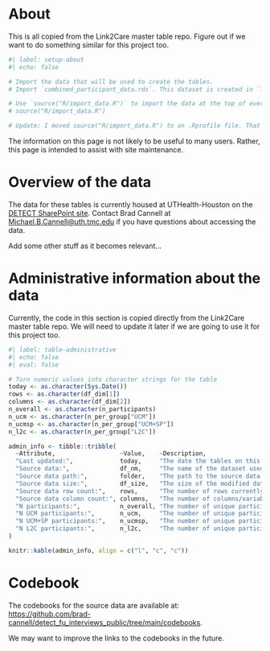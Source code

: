# About

<!--
2024-01-22, Brad:
Ebie and I met this morning. We are planning to add a bunch of basic "About" information about DETECT to the homepage. We are leaving this separate "About" page for now, but I'm thinking we will end up dropping after we complete the homepage. It's possible that we will want a page about using this repository or the data tables (as opposed to "about DETECT" itself), but I think we will probably just use the repo's wiki for that.
-->

This is all copied from the Link2Care master table repo. Figure out if we want to do something similar for this project too.

```r
#| label: setup-about
#| echo: false

# Import the data that will be used to create the tables.
# Import `combined_participant_data.rds`. This dataset is created in `link2care_public/data_survey_21_merge.Rmd`. Additionally, this code assumes that this file is being run from the SharePoint `General` folder.

# Use `source("R/import_data.R")` to import the data at the top of every .qmd file. That way, the information in Administrative Information table on the home page is correct for all tables.
# source("R/import_data.R")

# Update: I moved source("R/import_data.R") to an .Rprofile file. That way, the file only runs once, rather than at the beginning of each qmd file. If this approach continues to work, then I will erase the notes above. 
```

::: callout-warning
The information on this page is not likely to be useful to many users. Rather, this page is intended to assist with site maintenance.
:::

# Overview of the data

The data for these tables is currently housed at UTHealth-Houston on the [DETECT SharePoint site](https://uthtmc.sharepoint.com/sites/SPHDETECT-RPC/SitePages/Home.aspx). Contact Brad Cannell at [Michael.B.Cannell\@uth.tmc.edu](mailto:Michael.B.Cannell@uth.tmc.edu) if you have questions about accessing the data.

Add some other stuff as it becomes relevant...

# Administrative information about the data

Currently, the code in this section is copied directly from the Link2Care master table repo. We will need to update it later if we are going to use it for this project too.

```r
#| label: table-administrative
#| echo: false
#| eval: false

# Turn numeric values into character strings for the table 
today <- as.character(Sys.Date())
rows <- as.character(df_dim[1])
columns <- as.character(df_dim[2])
n_overall <- as.character(n_participants) 
n_ucm <- as.character(n_per_group["UCM"])
n_ucmsp <- as.character(n_per_group["UCM+SP"])
n_l2c <- as.character(n_per_group["L2C"])

admin_info <- tibble::tribble(
  ~Attribute,                  ~Value,    ~Description,
  "Last updated:",             today,     "The date the tables on this website were last updated.",
  "Source data:",              df_nm,     "The name of the dataset used to create the tables on this website.",
  "Source data path:",         folder,    "The path to the source data.",
  "Source data size:",         df_size,   "The size of the modified data used to create the tables on this website.",
  "Source data row count:",    rows,      "The number of rows currently contained in the data used to create the tables on this website.",
  "Source data column count:", columns,   "The number of columns/variables currently contained in the data used to create the tables on this website.",
  "N participants:",           n_overall, "The number of unique participants in the data used to create the tables on this website.",
  "N UCM participants:",       n_ucm,     "The number of unique participants in the data who were in the usual care management arm of the Link2Care study.",
  "N UCM+SP participants:",    n_ucmsp,   "The number of unique participants in the data who were in the usual care management plus smart phone arm of the Link2Care study.",
  "N L2C participants:",       n_l2c,     "The number of unique participants in the data who were in the Link2Care arm of the Link2Care study."
)

knitr::kable(admin_info, align = c("l", "c", "c"))
```

# Codebook

The codebooks for the source data are available at: <https://github.com/brad-cannell/detect_fu_interviews_public/tree/main/codebooks>.

We may want to improve the links to the codebooks in the future.

